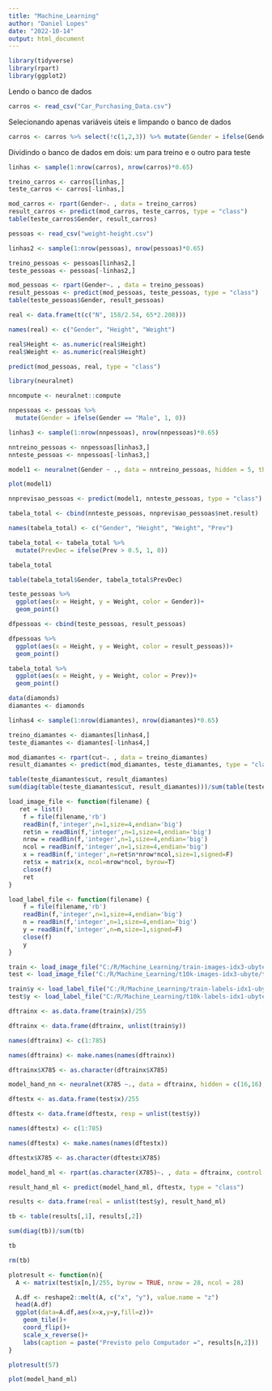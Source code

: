---
title: "Machine_Learning"
author: "Daniel Lopes"
date: "2022-10-14"
output: html_document
---

```{r}
library(tidyverse)
library(rpart)
library(ggplot2)
```
Lendo o banco de dados
```{r}
carros <- read_csv("Car_Purchasing_Data.csv")
```

Selecionando apenas variáveis úteis e limpando o banco de dados
```{r}
carros <- carros %>% select(!c(1,2,3)) %>% mutate(Gender = ifelse(Gender == 0, "M", "F"))

```

Dividindo o banco de dados em dois: um para treino e o outro para teste
```{r}
linhas <- sample(1:nrow(carros), nrow(carros)*0.65)

treino_carros <- carros[linhas,]
teste_carros <- carros[-linhas,]
```

```{r}
mod_carros <- rpart(Gender~. , data = treino_carros)
result_carros <- predict(mod_carros, teste_carros, type = "class") 
table(teste_carros$Gender, result_carros)
```

```{r}
pessoas <- read_csv("weight-height.csv")
```

```{r}
linhas2 <- sample(1:nrow(pessoas), nrow(pessoas)*0.65)

treino_pessoas <- pessoas[linhas2,]
teste_pessoas <- pessoas[-linhas2,]
```


```{r}
mod_pessoas <- rpart(Gender~. , data = treino_pessoas)
result_pessoas <- predict(mod_pessoas, teste_pessoas, type = "class")
table(teste_pessoas$Gender, result_pessoas)
```

```{r}
real <- data.frame(t(c("N", 158/2.54, 65*2.208)))

names(real) <- c("Gender", "Height", "Weight")

real$Height <- as.numeric(real$Height) 
real$Weight <- as.numeric(real$Height)

predict(mod_pessoas, real, type = "class")
```

```{r}
library(neuralnet)

nncompute <- neuralnet::compute
```

```{r}
nnpessoas <- pessoas %>% 
  mutate(Gender = ifelse(Gender == "Male", 1, 0))
```

```{r}
linhas3 <- sample(1:nrow(nnpessoas), nrow(nnpessoas)*0.65)

nntreino_pessoas <- nnpessoas[linhas3,]
nnteste_pessoas <- nnpessoas[-linhas3,]
```

```{r}
model1 <- neuralnet(Gender ~ ., data = nntreino_pessoas, hidden = 5, threshold = 0.05)
```

```{r}
plot(model1)
```

```{r}
nnprevisao_pessoas <- predict(model1, nnteste_pessoas, type = "class")
```

```{r}
tabela_total <- cbind(nnteste_pessoas, nnprevisao_pessoas$net.result)

names(tabela_total) <- c("Gender", "Height", "Weight", "Prev")

tabela_total <- tabela_total %>% 
  mutate(PrevDec = ifelse(Prev > 0.5, 1, 0))

tabela_total

table(tabela_total$Gender, tabela_total$PrevDec)

```

```{r}
teste_pessoas %>% 
  ggplot(aes(x = Height, y = Weight, color = Gender))+
  geom_point()

dfpessoas <- cbind(teste_pessoas, result_pessoas)

dfpessoas %>% 
  ggplot(aes(x = Height, y = Weight, color = result_pessoas))+
  geom_point()

tabela_total %>% 
  ggplot(aes(x = Height, y = Weight, color = Prev))+
  geom_point()
```

```{r}
data(diamonds)
diamantes <- diamonds 
```

```{r}
linhas4 <- sample(1:nrow(diamantes), nrow(diamantes)*0.65)

treino_diamantes <- diamantes[linhas4,]
teste_diamantes <- diamantes[-linhas4,]
```


```{r}
mod_diamantes <- rpart(cut~. , data = treino_diamantes)
result_diamantes <- predict(mod_diamantes, teste_diamantes, type = "class") 

table(teste_diamantes$cut, result_diamantes)
sum(diag(table(teste_diamantes$cut, result_diamantes)))/sum(table(teste_diamantes$cut, result_diamantes))
```

```{r}
load_image_file <- function(filename) {
   ret = list()
    f = file(filename,'rb')
    readBin(f,'integer',n=1,size=4,endian='big')
    ret$n = readBin(f,'integer',n=1,size=4,endian='big')
    nrow = readBin(f,'integer',n=1,size=4,endian='big')
    ncol = readBin(f,'integer',n=1,size=4,endian='big')
    x = readBin(f,'integer',n=ret$n*nrow*ncol,size=1,signed=F)
    ret$x = matrix(x, ncol=nrow*ncol, byrow=T)
    close(f)
    ret
}

load_label_file <- function(filename) {
    f = file(filename,'rb')
    readBin(f,'integer',n=1,size=4,endian='big')
    n = readBin(f,'integer',n=1,size=4,endian='big')
    y = readBin(f,'integer',n=n,size=1,signed=F)
    close(f)
    y
}

train <- load_image_file("C:/R/Machine_Learning/train-images-idx3-ubyte/train-images.idx3-ubyte")
test <- load_image_file("C:/R/Machine_Learning/t10k-images-idx3-ubyte/t10k-images.idx3-ubyte")

train$y <- load_label_file("C:/R/Machine_Learning/train-labels-idx1-ubyte/train-labels.idx1-ubyte")
test$y <- load_label_file("C:/R/Machine_Learning/t10k-labels-idx1-ubyte/t10k-labels.idx1-ubyte")  
```

```{r}
dftrainx <- as.data.frame(train$x)/255

dftrainx <- data.frame(dftrainx, unlist(train$y))

names(dftrainx) <- c(1:785)

names(dftrainx) <- make.names(names(dftrainx))

dftrainx$X785 <- as.character(dftrainx$X785)

```

```{r}
model_hand_nn <- neuralnet(X785 ~., data = dftrainx, hidden = c(16,16), threshold = 1)
```

```{r}
dftestx <- as.data.frame(test$x)/255

dftestx <- data.frame(dftestx, resp = unlist(test$y))

names(dftestx) <- c(1:785)

names(dftestx) <- make.names(names(dftestx))

dftestx$X785 <- as.character(dftestx$X785)

```

```{r}
model_hand_ml <- rpart(as.character(X785)~. , data = dftrainx, control = rpart.control(minsplit = 10))
```

```{r}
result_hand_ml <- predict(model_hand_ml, dftestx, type = "class") 
```

```{r}
results <- data.frame(real = unlist(test$y), result_hand_ml)

tb <- table(results[,1], results[,2])

sum(diag(tb))/sum(tb)

tb

rm(tb)

```

```{r}
plotresult <- function(n){
  A <- matrix(test$x[n,]/255, byrow = TRUE, nrow = 28, ncol = 28)

  A.df <- reshape2::melt(A, c("x", "y"), value.name = "z")
  head(A.df)
  ggplot(data=A.df,aes(x=x,y=y,fill=z))+
    geom_tile()+
    coord_flip()+
    scale_x_reverse()+
    labs(caption = paste("Previsto pelo Computador =", results[n,2]))
}


```


```{r}
plotresult(57)
```

```{r}
plot(model_hand_ml)
```








